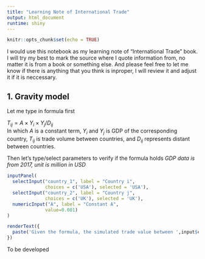 ---
title: "Learning Note of International Trade"
output: html_document
runtime: shiny
---

```{r setup, include=FALSE}
knitr::opts_chunk$set(echo = TRUE)
```

I would use this notebook as my learning note of "International Trade" book. I will try my best to mark the source where I quote information from, no matter it is from a book or something else. And please feel free to let me know if there is anything that you think is inproper, I will review it and adjust it if it is neccessary.

## 1. Gravity model

Let me type in formula first



$T_{ij} = A \times Y_{i} \times Y_{j} / D_{ij}$  <br>
In which $A$ is a constant term, $Y_{i}$ and $Y_{j}$ is GDP of the corresponding country, $T_{ij}$ is trade volume between countries, and $D_{ij}$ represents distant between countries.<br>

Then let's type/select parameters to verify if the formula holds
*GDP data is from 2017, unit is million in USD*

```{r eruptions, echo=FALSE}
inputPanel(
  selectInput("country_1", label = "Country i",
              choices = c('USA'), selected = 'USA'),
  selectInput("country_2", label = "Country j",
              choices = c('UK'), selected = 'UK'),
  numericInput("A", label = "Constant A",
              value=0.001)
)

renderText({
  paste('Given the formula, the simulated trade value between ',input$country_1,'and',input$country_2,' is ',round(input$A*19485394*2637866/6000,2),' Million USD  ')
})

```

To be developed


